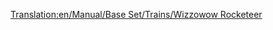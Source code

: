 [[Translation:en/Manual/Base Set/Trains/Wizzowow Rocketeer]]
{{it/Manuale/Set base/Treni/Motrici|Image=[[File:en/Manual/Base Set/Trains/Wizzowowrocketeer.png]]
|Name=Wizzowow Rocketeer
|Cost=€ 164.062
|Speed=482 km/h (300 mph)
|Weight=120 t
|Power=10.139 hp (7,457 kW)
|Annual=€ 7.030
|Designed=2021
|Lifespan=20
|Capacity=N/A
|Description=L'unico motore MagLev di Toyland, il miglior treno del mondo dei giocattoli disponibile nel gioco. 
|Real-life=Immaginario
}}